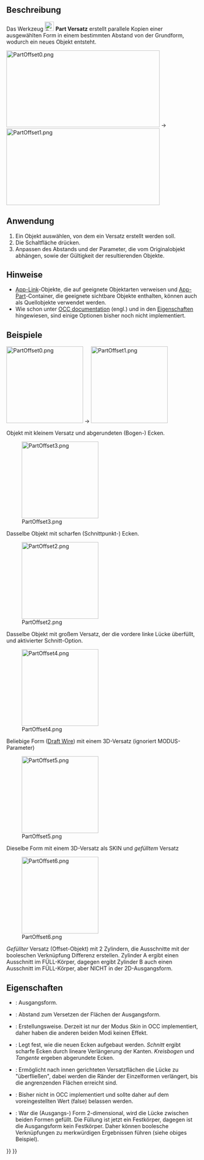 <languages/>

{{Docnav/de
|[[Part_CrossSections/de|Querschnitte]]
|[[Part_Offset2D/de|2DVersatz]]
|[[Part_Workbench/de|Part]]
|IconL=Part_CrossSections.svg
|IconR=Part_Offset2D.svg
|IconC=Workbench_Part.svg
}}

{{GuiCommand/de
|Name=Part Offset
|Name/de=Part Versatz
|MenuLocation=Part → 3D-Versatz...
|Workbenches=[[Part_Workbench/de|Part]]
|SeeAlso=[[Part_Thickness/de|Part Dicke]], [[Part_Offset2D/de|Part 2D-Versatz]]
}}

<span id="Description"></span>
==Beschreibung==

Das Werkzeug [[Image:Part_Offset.svg|24px]] '''Part Versatz''' erstellt parallele Kopien einer ausgewählten Form in einem bestimmten Abstand von der Grundform, wodurch ein neues Objekt entsteht.

[[Image:PartOffset0.png|400x200px]]  →  [[Image:PartOffset1.png|400x200px]]

<span id="Usage"></span>
==Anwendung==

<div class="mw-translate-fuzzy">
# Ein Objekt auswählen, von dem ein Versatz erstellt werden soll. 
# Die Schaltfläche {{Button|[[Image:Part_Offset.svg|16px]] [[Part_Offset/de|3D-Versatz]]}} drücken.
# Anpassen des Abstands und der Parameter, die vom Originalobjekt abhängen, sowie der Gültigkeit der resultierenden Objekte.
</div>

<span id="Notes"></span>
==Hinweise==

* [[App_Link/de|App-Link]]-Objekte, die auf geeignete Objektarten verweisen und [[App_Part/de|App-Part]]-Container, die geeignete sichtbare Objekte enthalten, können auch als Quellobjekte verwendet werden. {{Version/de|0.20}}
* Wie schon unter [https://dev.opencascade.org/doc/refman/html/class_b_rep_offset_a_p_i___make_offset_shape.html#a173d06428d1cdeea1c4f38fd6f80043c OCC documentation] (engl.) und in den [[#Eigenschaften|Eigenschaften]] hingewiesen, sind einige Optionen bisher noch nicht implementiert.

<span id="Examples"></span>
==Beispiele==

[[Image:PartOffset0.png|x200px]]  →  [[Image:PartOffset1.png|x200px]]

Objekt mit kleinem Versatz und abgerundeten (Bogen-) Ecken.

[[Image:PartOffset3.png|x200px]] 

Dasselbe Objekt mit scharfen (Schnittpunkt-) Ecken.

[[Image:PartOffset2.png|x200px]] 

Dasselbe Objekt mit großem Versatz, der die vordere linke Lücke überfüllt, und aktivierter Schnitt-Option.

[[Image:PartOffset4.png|x200px]] 

Beliebige Form  ([[Draft_Wire/de|Draft Wire]]) mit einem 3D-Versatz (ignoriert MODUS-Parameter)

[[Image:PartOffset5.png|x200px]] 

Dieselbe Form mit einem 3D-Versatz als SKIN und ''gefülltem'' Versatz

[[Image:PartOffset6.png|x200px]] 

''Gefüllter'' Versatz (Offset-Objekt) mit 2 Zylindern, die Ausschnitte mit der booleschen Verknüpfung Differenz erstellen. Zylinder A ergibt einen Ausschnitt im FÜLL-Körper, dagegen ergibt Zylinder B auch einen Ausschnitt im FÜLL-Körper, aber NICHT in der 2D-Ausgangsform.

<span id="Properties"></span>
==Eigenschaften== 

{{Properties_Title|Offset}}

* {{PropertyData/de|Source}}: Ausgangsform.
* {{PropertyData/de|Value}}: Abstand zum Versetzen der Flächen der Ausgangsform.
* {{PropertyData/de|Mode}}: Erstellungsweise. Derzeit ist nur der Modus ''Skin'' in OCC implementiert, daher haben die anderen beiden Modi keinen Effekt.
* {{PropertyData/de|Join}}: Legt fest, wie die neuen Ecken aufgebaut werden. ''Schnitt'' ergibt scharfe Ecken durch lineare Verlängerung der Kanten. ''Kreisbogen'' und ''Tangente'' ergeben abgerundete Ecken.

* {{PropertyData/de|Intersection}}: Ermöglicht nach innen gerichteten Versatzflächen die Lücke zu "überfließen", dabei werden die Ränder der Einzelformen verlängert, bis die angrenzenden Flächen erreicht sind.
* {{PropertyData/de|Self Intersection}}: Bisher nicht in OCC implementiert und sollte daher auf dem voreingestellten Wert (false) belassen werden.
* {{PropertyData/de|Fill Offset}}: War die (Ausgangs-) Form 2-dimensional, wird die Lücke zwischen beiden Formen gefüllt. Die Füllung ist jetzt ein Festkörper, dagegen ist die Ausgangsform kein Festkörper. Daher können boolesche Verknüpfungen zu merkwürdigen Ergebnissen führen (siehe obiges Beispiel).


{{Docnav/de
|[[Part_CrossSections/de|Querschnitte]]
|[[Part_Offset2D/de|2DVersatz]]
|[[Part_Workbench/de|Part]]
|IconL=Part_CrossSections.svg
|IconR=Part_Offset2D.svg
|IconC=Workbench_Part.svg
}}

{{Part_Tools_navi{{#translation:}}}}
{{Userdocnavi{{#translation:}}}}